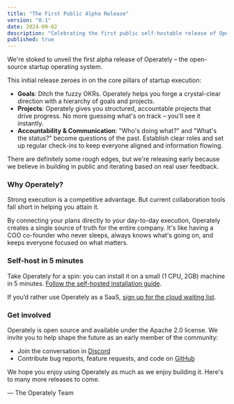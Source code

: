 ```yaml
---
title: "The First Public Alpha Release"
version: "0.1"
date: 2024-09-02
description: "Celebrating the first public self-hostable release of Operately!"
published: true
---
```



<YouTubeEmbed id="qi22n0ihhks" showControls={true} />

We're stoked to unveil the first alpha release of Operately – the open-source
startup operating system.

This initial release zeroes in on the core pillars of startup execution:

- **Goals**: Ditch the fuzzy OKRs. Operately helps you forge a crystal-clear
  direction with a hierarchy of goals and projects.
- **Projects**: Operately gives you structured, accountable projects that drive
  progress. No more guessing what's on track – you'll see it instantly.
- **Accountability & Communication**: "Who's doing what?" and "What's the
  status?" become questions of the past. Establish clear roles and set up regular
  check-ins to keep everyone aligned and information flowing.

There are definitely some rough edges, but we're releasing early because we
believe in building in public and iterating based on real user feedback.

### Why Operately?

Strong execution is a competitive advantage. But current collaboration tools
fall short in helping you attain it.

By connecting your plans directly to your day-to-day execution, Operately
creates a single source of truth for the entire company. It's like having a COO
co-founder who never sleeps, always knows what's going on, and keeps everyone
focused on what matters.

### Self-host in 5 minutes

Take Operately for a spin: you can install it on a small (1 CPU, 2GB) machine
in 5 minutes. [Follow the self-hosted installation guide][install].

If you’d rather use Operately as a SaaS,  [sign up for the cloud waiting list][waitlist].

### Get involved

Operately is open source and available under the Apache 2.0 license. We invite
you to help shape the future as an early member of the community:

- Join the conversation in [Discord][discord]
- Contribute bug reports, feature requests, and code on [GitHub][github]

We hope you enjoy using Operately as much as we enjoy building it. Here's to
many more releases to come.

&mdash; The Operately Team

[install]: https://operately.com/install
[waitlist]: https://docs.google.com/forms/d/e/1FAIpQLSebV6j1nIvyjvyLptZ95mHXoj42XrnBmd5znVnUzU_6ATAJgw/viewform
[discord]: https://discord.com/invite/2ngnragJYV
[github]: https://github.com/operately/operately
